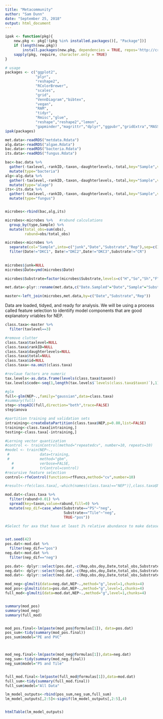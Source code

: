 ```yaml
---
title: "Metacommunity"
author: "Sam Dunn"
date: "September 25, 2018"
output: html_document
---
```



```r
ipak <- function(pkg){
    new.pkg <- pkg[!(pkg %in% installed.packages()[, "Package"])]
    if (length(new.pkg)) 
        install.packages(new.pkg, dependencies = TRUE, repos='http://cran.us.r-project.org')
    sapply(pkg, require, character.only = TRUE)
}

# usage
packages <- c("ggplot2", 
              "plyr", 
              "reshape2", 
              "RColorBrewer", 
              "scales", 
              "grid",
              "VennDiagram","bibtex",
              "vegan",
              "RAM",
              "tidyr",
              "Rmisc","glue",
              "reshape","reshape2","lemon",
              "gapminder","magrittr","dplyr","ggpubr","gridExtra","MASS","patternplot","tibble","gplots","broom","data.table","devtools","lubridate","caret","glmulti","htmlTable")
ipak(packages)

met.data<-readRDS("metdata.Rdata")
alg.data<-readRDS("algae.Rdata")
bac.data<-readRDS("bacteria.Rdata")
its.data<-readRDS("fungus.Rdata")

bac<-bac.data %>% 
  gather(-taxlevel,-rankID,-taxon,-daughterlevels,-total,key="Sample",value="obs") %>% 
  mutate(type="bacteria")
alg<-alg.data %>% 
  gather(-taxlevel,-rankID,-taxon,-daughterlevels,-total,key="Sample",value="obs")%>% 
  mutate(type="alage")
its<-its.data %>% 
  gather(-taxlevel,-rankID,-taxon,-daughterlevels,-total,key="Sample",value="obs")%>% 
  mutate(type="fungus")


microbes<-rbind(bac,alg,its)

microbes<-microbes %>%   #rabund calculations
  group_by(type,Sample) %>% 
  mutate(total_obs=sum(obs),
         rabund=obs/total_obs)

microbes<-microbes %>% 
  separate(col="Sample",into=c("junk","Date","Substrate","Rep"),sep=c(1,7,-1)) %>%
  filter(Date!="DKC1", Date!="DKC2",Date!="DKC3",Substrate!="CR")
  
  
microbes$junk=NULL
microbes$Date=ymd(microbes$Date)

microbes$Substrate=factor(microbes$Substrate,levels=c("H","So","Sh","F","T"),labels=c("PVC","Soft PE","Sheet PE","PS","Tile"))

met.data<-plyr::rename(met.data,c("Date.Sampled"="Date","Sample"="Substrate"))

master<-left_join(microbes,met.data,by=c("Date","Substrate","Rep"))

```


Data are loaded, tidyed, and ready for analysis.  We will be using a process called feature selection to identiify model components that are good explanatory vriables for NEP.

```r
class.taxa<-master %>% 
  filter(taxlevel==3)

#remove clutter
class.taxa$taxlevel=NULL
class.taxa$rankID=NULL
class.taxa$daughterlevels=NULL
class.taxa$total=NULL
class.taxa$id=NULL
class.taxa<-na.omit(class.taxa)

#revlaue factors are numeric
tax.levels<-as.data.frame(levels(class.taxa$taxon))
tax.levels$code<-seq(1,length(tax.levels$`levels(class.taxa$taxon)`),1)

#glm
full<-glm(NEP~.,family="gaussian",data=class.taxa)
#summary(full)
step<-stepAIC(full,direction="both",trace=FALSE)
step$anova

#partition training and validation sets
intraining<-createDataPartition(class.taxa$NEP,p=0.80,list=FALSE)
training<-class.taxa[intraining,]
testing<-class.taxa[-intraining,]

#Lerning vector quantization
#control <- trainControl(method="repeatedcv", number=10, repeats=10)
#model <- train(NEP~., 
 #              data=training, 
 #              method="gbm",
   #            verbose=FALSE, 
   #            trControl=control)
#recursive feature selection
control<-rfeControl(functions=rfFuncs,method="cv",number=10)

#result<-rfe(class.taxa[,-which(names(class.taxa)=="NEP")],class.taxa$NEP,control=control)

```


```r

mod.dat<-class.taxa %>%
  filter(rabund>0.01) %>% 
  spread(key=taxon,value=rabund,fill=0) %>% 
  mutate(nep_dif=case_when(Substrate=="PS"~"neg",
                           Substrate=="Tile"~"neg",
                           TRUE~"pos"))

#Select for axa that have at least 1% relative abundance to make dataset manageable by glmulti
  

set.seed(42)
pos.dat<-mod.dat %>% 
  filter(nep_dif=="pos")
neg.dat<-mod.dat %>% 
  filter(nep_dif=="neg")

pos.dat<- dplyr::select(pos.dat,-c(Rep,obs,doy,Date,total_obs,Substrate,nep_dif,GPP,Resp))
neg.dat<- dplyr::select(neg.dat,-c(Rep,obs,doy,Date,total_obs,Substrate,nep_dif,GPP,Resp))
mod.dat<- dplyr::select(mod.dat,-c(Rep,obs,doy,Date,total_obs,Substrate,nep_dif,GPP,Resp))

mod_neg<-glmulti(data=neg.dat,NEP~.,method="g",level=1,chunks=4)
mod_pos<-glmulti(data=pos.dat,NEP~.,method="g",level=1,chunks=4)
full_mod<-glmulti(data=mod.dat,NEP~.,method="g",level=1,chunks=4)


summary(mod_pos)
summary(mod_neg)
summary(full_mod)


mod_pos.final<-lm(paste(mod_pos@formulas[1]), data=pos.dat)
pos_sum<-tidy(summary(mod_pos.final))
pos_sum$model="PE and PVC"



mod_neg.final<-lm(paste(mod_neg@formulas[1]),data=neg.dat)
neg_sum<-tidy(summary(mod_neg.final))
neg_sum$model="PS and Tile"


full_mod.final<-lm(paste(full_mod@formulas[1]),data=mod.dat)
full_sum<-tidy(summary(full_mod.final))
full_sum$model="All Data"

lm_model_outputs<-rbind(pos_sum,neg_sum,full_sum)
lm_model_outputs[,2:5]<-signif(lm_model_outputs[,2:5],4)


htmlTable(lm_model_outputs)



```

